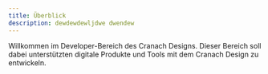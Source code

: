 ```yaml
---
title: Überblick
description: dewdewdewljdwe dwendew
---
```


<PageDescription>

Willkommen im Developer-Bereich des Cranach Designs. Dieser Bereich soll dabei unterstützten digitale Produkte und Tools mit dem Cranach Design zu entwickeln.

</PageDescription>
